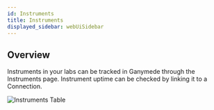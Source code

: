 ```yaml
---
id: Instruments
title: Instruments 
displayed_sidebar: webUiSidebar
---
```


## Overview

Instruments in your labs can be tracked in Ganymede through the Instruments page. Instrument uptime can be checked 
by linking it to a Connection.

<img alt="Instruments Table" src="https://ganymede-bio.mo.cloudinary.net/apiServer/InstrumentsTable.png" />
